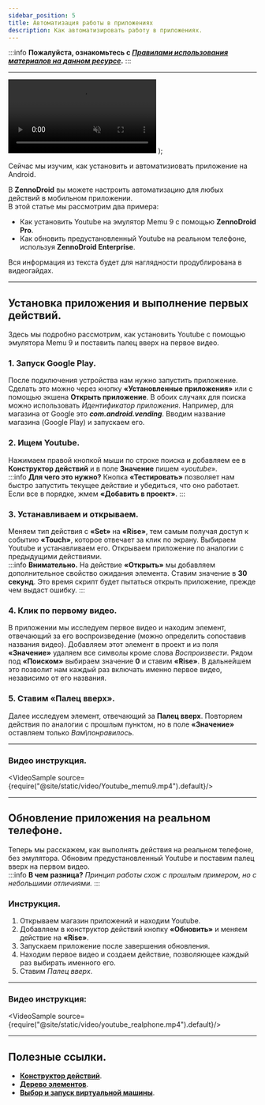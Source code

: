 ```yaml
---
sidebar_position: 5
title: Автоматизация работы в приложениях
description: Как автоматизировать работу в приложениях.
---
```


:::info **Пожалуйста, ознакомьтесь с [*Правилами использования материалов на данном ресурсе*](../Disclaimer).**
:::
_______________________________________________
  <video controls playsInline muted preload="auto" className='docsVideo'>
    <source src={source} type="video/mp4" />
</video>
);  

Сейчас мы изучим, как установить и автоматизиовать приложение на Android. 

В **ZennoDroid** вы можете настроить автоматизацию для любых действий в мобильном приложении.  
В этой статье мы рассмотрим два примера: 
- Как установить Youtube на эмулятор Memu 9 с помощью **ZennoDroid Pro**.   
- Как обновить предустановленный Youtube на реальном телефоне,  
используя **ZennoDroid Enterprise**.  

Вся информация из текста будет для наглядности продублирована в видеогайдах.  
_______________________________________________
## Установка приложения и выполнение первых действий.

Здесь мы подробно рассмотрим, как установить Youtube с помощью эмулятора Memu 9 и поставить палец вверх на первое видео.      

### 1. Запуск Google Play.  
После подключения устройства нам нужно запустить приложение. Сделать это можно через кнопку **«Установленные приложения»** или с помощью экшена **Открыть приложение**. В обоих случаях для поиска можно использовать *Идентификатор приложения*. Например, для магазина от Google это ***com.android.vending***. Вводим название магазина (Google Play) и запускаем его.  
### 2. Ищем Youtube.  
Нажимаем правой кнопкой мыши по строке поиска и добавляем ее в **Конструктор действий** и в поле **Значение** пишем «*youtube*».  
:::info **Для чего это нужно?**
Кнопка **«Тестировать»** позволяет нам быстро запустить текущее действие и убедиться, что оно работает. Если все в порядке, жмем **«Добавить в проект»**.
:::  
### 3. Устанавливаем и открываем.  
Меняем тип действия с **«Set»** на **«Rise»**, тем самым получая доступ к событию **«Touch»**, которое отвечает за клик по экрану. Выбираем Youtube и устанавливаем его. Открываем приложение по аналогии с предыдущими действиями.    
:::info **Внимательно.**
На действие **«Открыть»** мы добавляем дополнительное свойство ожидания элемента. Ставим значение в **30 секунд**. Это время скрипт будет пытаться открыть приложение, прежде чем выдаст ошибку.
:::  
### 4. Клик по первому видео.  
В приложении мы исследуем первое видео и находим элемент, отвечающий за его воспроизведение (можно определить сопоставив названия видео). Добавляем этот элемент в проект и из поля **«Значение»** удаляем все символы кроме слова *Воспроизвести*. Рядом под **«Поиском»** выбираем значение **0** и ставим **«Rise»**. В дальнейшем это позволит нам каждый раз включать именно первое видео, независимо от его названия.      
### 5. Ставим «Палец вверх».  
Далее исследуем элемент, отвечающий за **Палец вверх**. Повторяем действия по аналогии с прошлым пунктом, но в поле **«Значение»** оставляем только *Вам\понравилось*.  
_______________________________________________
### Видео инструкция.  

<VideoSample source={require("@site/static/video/Youtube_memu9.mp4").default}/>
_______________________________________________
## Обновление приложения на реальном телефоне.  

Теперь мы расскажем, как выполнять действия на реальном телефоне, без эмулятора. Обновим предустановленный Youtube и поставим палец вверх на первом видео.  
:::info **В чем разница?**
*Принцип работы схож с прошлым примером, но с небольшими отличиями.*
:::   

### Инструкция.

1. Открываем магазин приложений и находим Youtube. 
2. Добавляем в конструктор действий кнопку **«Обновить»** и меняем действие на **«Rise»**.
3. Запускаем приложение после завершения обновления. 
4. Находим первое видео и создаем действие, позволяющее каждый раз выбирать именного его.
5. Ставим *Палец вверх*.  
_______________________________________________
### Видео инструкция:  

<VideoSample source={require("@site/static/video/youtube_realphone.mp4").default}/>  

_______________________________________________
## Полезные ссылки.  
- [**Конструктор действий**](../pm/Interface/ActionBuilder).  
- [**Дерево элементов**](../pm/Interface/ElementTree).  
- [**Выбор и запуск виртуальной машины**](../pm/Creating/ChooseVM).